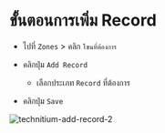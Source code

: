 # ขั้นตอนการเพิ่ม Record

- ไปที่ `Zones` \> คลิก `โซนที่ต้องการ`

- คลิกปุ่ม `Add Record`

    - เลือกประเภท `Record` ที่ต้องการ

- คลิกปุ่ม `Save`

![technitium-add-record-2](/assets/technitium/technitium-add-record-2.png)
